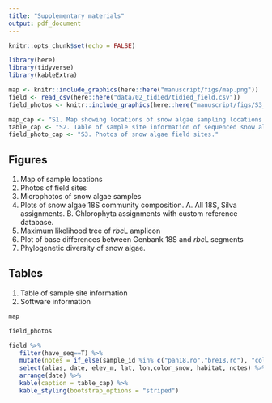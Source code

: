 ```yaml
---
title: "Supplementary materials"
output: pdf_document
---
```


```r
knitr::opts_chunk$set(echo = FALSE)
```


```r
library(here)
library(tidyverse)
library(kableExtra)
```



```r
map <- knitr::include_graphics(here::here("manuscript/figs/map.png"))
field <- read_csv(here::here("data/02_tidied/tidied_field.csv"))
field_photos <- knitr::include_graphics(here::here("manuscript/figs/S3_site_field_photos/field_collage.png"))

map_cap <- "S1. Map showing locations of snow algae sampling locations in summer 2018."
table_cap <- "S2. Table of sample site information of sequenced snow algae samples."
field_photo_cap <- "S3. Photos of snow algae field sites."
```

## Figures
 1. Map of sample locations
 2. Photos of field sites
 3. Microphotos of snow algae samples
 4. Plots of snow algae 18S community composition. A. All 18S, Silva assignments. B. Chlorophyta assignments with custom reference database.
 5. Maximum likelihood tree of *rbc*L amplicon
 6. Plot of base differences between Genbank 18S and *rbc*L segments
 7. Phylogenetic diversity of snow algae.

## Tables
 1. Table of sample site information
 2. Software information


```r
map
```

```r
field_photos
```



```r
field %>% 
   filter(have_seq==T) %>% 
   mutate(notes = if_else(sample_id %in% c("pan18.ro","bre18.rd"), "collected from rock",NA_character_)) %>% 
   select(alias, date, elev_m, lat, lon,color_snow, habitat, notes) %>% 
   arrange(date) %>% 
   kable(caption = table_cap) %>% 
   kable_styling(bootstrap_options = "striped")
   
```